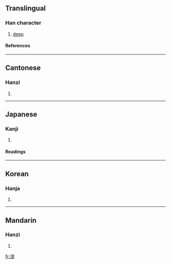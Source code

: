 ==Translingual==
===Han character===
{{Han char|rn=85|rad=水|as=10|sn=13|four=3611<sub>1</sub>|canj=水日火山 (EAFU)}}
# [[deep]]
====References====
{{Han ref|kx=0642.110|dkj=18017|dj=1049.160|hdz=31698.080|uh=6EC9|ud=28361|bh=DE53|bd=56915}}

----
==Cantonese==
===Hanzi===
{{yue-hanzi|jyut=|y=fong2}}
# {{defn|Cantonese}}

----
==Japanese==
===Kanji===
{{ja-kanji|grade=|rs=水10}}
# {{defn|Japanese}} 
====Readings====
{{ja-readings|on=[[こう]] (kō)|kun=[[ひろい]] (hiroi)}}

----
==Korean==
===Hanja===
{{ko-hanja|hangeul=황|eumhun=|rv=hwang|mr=hwang|y=hwang}}
# {{defn|Korean}}

----
==Mandarin==
===Hanzi===
{{cmn-hanzi|pin=[[huǎng]] (huang3)|wg=huang<sup>3</sup>}}
# {{defn|Mandarin}}

[[fr:滉]]